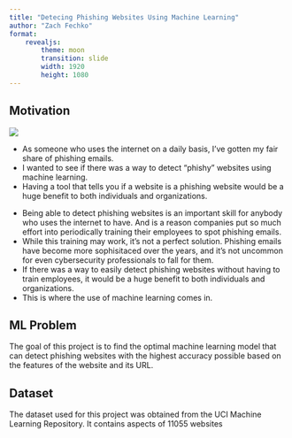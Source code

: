 ```yaml
---
title: "Detecing Phishing Websites Using Machine Learning"
author: "Zach Fechko"
format:
    revealjs:
        theme: moon
        transition: slide
        width: 1920
        height: 1080
---
```



## Motivation { .incremental}

![](images/Phish_website_example.png){height=70%, width=70%, .center}
 
- As someone who uses the internet on a daily basis, I've gotten my fair share of phishing emails.
- I wanted to see if there was a way to detect "phishy" websites using machine learning.
- Having a tool that tells you if a website is a phishing website would be a huge benefit to both individuals and organizations.

::: {.notes}
- Being able to detect phishing websites is an important skill for anybody who uses the internet to have. And is a reason companies put so much effort into periodically training their employees to spot phishing emails.
- While this training may work, it's not a perfect solution. Phishing emails have become more sophisitaced over the years, and it's not uncommon for even cybersecurity professionals to fall for them.
- If there was a way to easily detect phishing websites without having to train employees, it would be a huge benefit to both individuals and organizations.
- This is where the use of machine learning comes in.
:::

## ML Problem {.smaller .incremental}
The goal of this project is to find the optimal machine learning model that can detect phishing websites with the highest accuracy possible based on the features of the website and its URL.

## Dataset
The dataset used for this project was obtained from the UCI Machine Learning Repository. It contains aspects of 11055 websites